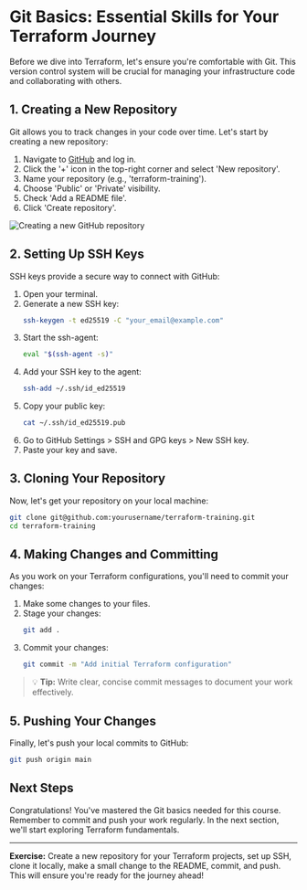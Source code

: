 # Git Basics: Essential Skills for Your Terraform Journey

Before we dive into Terraform, let's ensure you're comfortable with Git. This version control system will be crucial for managing your infrastructure code and collaborating with others.

## 1. Creating a New Repository

Git allows you to track changes in your code over time. Let's start by creating a new repository:

1. Navigate to [GitHub](https://github.com) and log in.
2. Click the '+' icon in the top-right corner and select 'New repository'.
3. Name your repository (e.g., 'terraform-training').
4. Choose 'Public' or 'Private' visibility.
5. Check 'Add a README file'.
6. Click 'Create repository'.

![Creating a new GitHub repository](images/create-repo.png)

## 2. Setting Up SSH Keys

SSH keys provide a secure way to connect with GitHub:

1. Open your terminal.
2. Generate a new SSH key:
    ```bash
    ssh-keygen -t ed25519 -C "your_email@example.com"
3. Start the ssh-agent:
    ```bash
    eval "$(ssh-agent -s)"
4. Add your SSH key to the agent:
    ```bash
    ssh-add ~/.ssh/id_ed25519
5. Copy your public key:
    ```bash
    cat ~/.ssh/id_ed25519.pub
6. Go to GitHub Settings > SSH and GPG keys > New SSH key.
7. Paste your key and save.

## 3. Cloning Your Repository
Now, let's get your repository on your local machine:
```bash
git clone git@github.com:yourusername/terraform-training.git
cd terraform-training
```

## 4. Making Changes and Committing
As you work on your Terraform configurations, you'll need to commit your changes:

1. Make some changes to your files.
2. Stage your changes:
    ```bash
    git add .
3. Commit your changes:
    ```bash
    git commit -m "Add initial Terraform configuration"

> 💡 **Tip:** Write clear, concise commit messages to document your work effectively.

## 5. Pushing Your Changes
Finally, let's push your local commits to GitHub:
```bash
git push origin main
```

## Next Steps

Congratulations! You've mastered the Git basics needed for this course. Remember to commit and push your work regularly. In the next section, we'll start exploring Terraform fundamentals.

---

**Exercise:** Create a new repository for your Terraform projects, set up SSH, clone it locally, make a small change to the README, commit, and push. This will ensure you're ready for the journey ahead!